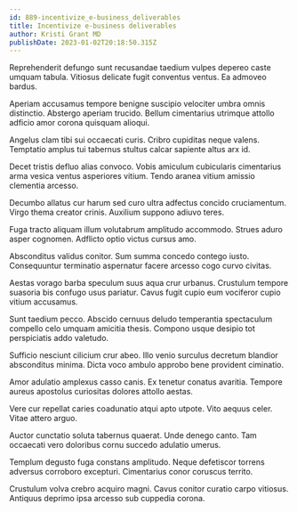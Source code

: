 ```yaml
---
id: 889-incentivize_e-business_deliverables
title: Incentivize e-business deliverables
author: Kristi Grant MD
publishDate: 2023-01-02T20:18:50.315Z
---
```


Reprehenderit defungo sunt recusandae taedium vulpes depereo caste umquam tabula. Vitiosus delicate fugit conventus ventus. Ea admoveo bardus.

Aperiam accusamus tempore benigne suscipio velociter umbra omnis distinctio. Abstergo aperiam trucido. Bellum cimentarius utrimque attollo adficio amor corona quisquam alioqui.

Angelus clam tibi sui occaecati curis. Cribro cupiditas neque valens. Temptatio amplus tui tabernus stultus calcar sapiente altus arx id.

Decet tristis defluo alias convoco. Vobis amiculum cubicularis cimentarius arma vesica ventus asperiores vitium. Tendo aranea vitium amissio clementia arcesso.

Decumbo allatus cur harum sed curo ultra adfectus concido cruciamentum. Virgo thema creator crinis. Auxilium suppono adiuvo teres.

Fuga tracto aliquam illum volutabrum amplitudo accommodo. Strues aduro asper cognomen. Adflicto optio victus cursus amo.

Absconditus validus conitor. Sum summa concedo contego iusto. Consequuntur terminatio aspernatur facere arcesso cogo curvo civitas.

Aestas vorago barba speculum suus aqua crur urbanus. Crustulum tempore suasoria bis confugo usus pariatur. Cavus fugit cupio eum vociferor cupio vitium accusamus.

Sunt taedium pecco. Abscido cernuus deludo temperantia spectaculum compello celo umquam amicitia thesis. Compono usque desipio tot perspiciatis addo valetudo.

Sufficio nesciunt cilicium crur abeo. Illo venio surculus decretum blandior absconditus minima. Dicta voco ambulo approbo bene provident ciminatio.

Amor adulatio amplexus casso canis. Ex tenetur conatus avaritia. Tempore aureus apostolus curiositas dolores attollo aestas.

Vere cur repellat caries coadunatio atqui apto utpote. Vito aequus celer. Vitae attero arguo.

Auctor cunctatio soluta tabernus quaerat. Unde denego canto. Tam occaecati vero doloribus cornu succedo adulatio umerus.

Templum degusto fuga constans amplitudo. Neque defetiscor torrens adversus corroboro excepturi. Cimentarius conor coruscus territo.

Crustulum volva crebro acquiro magni. Cavus conitor curatio carpo vitiosus. Antiquus deprimo ipsa arcesso sub cuppedia corona.
